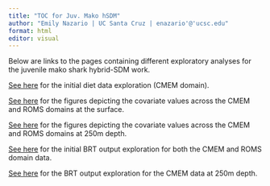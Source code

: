 ```yaml
---
title: "TOC for Juv. Mako hSDM"
author: "Emily Nazario | UC Santa Cruz | enazario'@'ucsc.edu"
format: html
editor: visual
---
```


Below are links to the pages containing different exploratory analyses for the juvenile mako shark hybrid-SDM work.

[See here](Diet_explore.html) for the initial diet data exploration (CMEM domain).

[See here](covar_explore.html) for the figures depicting the covariate values across the CMEM and ROMS domains at the surface.

[See here](covar_explore_250m.html) for the figures depicting the covariate values across the CMEM and ROMS domains at 250m depth.

[See here](brt_explore.html) for the initial BRT output exploration for both the CMEM and ROMS domain data.

[See here](brt_explore250.html) for the BRT output exploration for the CMEM data at 250m depth.
